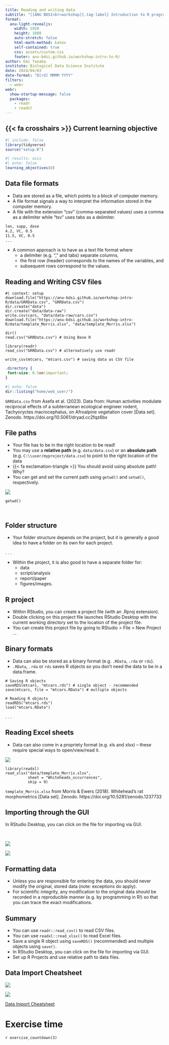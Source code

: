 ```yaml
---
title: Reading and writing data
subtitle: "[[ANU BDSI<br>workshop]{.tag-label} Introduction to R programming]{.tag-workshop}"
format:
  anu-light-revealjs:
    width: 1920
    height: 1080
    auto-stretch: false
    html-math-method: katex
    self-contained: true
    css: assets/custom.css
    footer: anu-bdsi.github.io/workshop-intro-to-R/
author: Emi Tanaka
institute: Biological Data Science Institute
date: 2024/04/03
date-format: "D[rd] MMMM YYYY"
filters:
  - webr
webr: 
  show-startup-message: false  
  packages:
    - readr
    - readxl
---
```



## {{< fa crosshairs >}} Current learning objective

```r
#| include: false
library(tidyverse)
source("setup.R")
```

::: f2

```r
#| results: asis 
#| echo: false
learning_objectives(8)
```

:::


## Data file formats 

::: incremental

- Data are stored as a file, which points to a block of computer memory.
- A file format signals a way to interpret the information stored in the computer memory.
- A file with the extension "csv" (comma-separated values) uses a comma as a delimiter while "tsv" uses tabs as a delimiter. 

:::

```.markdown
len, supp, dose
4.2, VC, 0.5
11.5, VC, 0.5
...
```


::: notes

- A common approach is to have as a text file format where 
  - a delimiter (e.g. "," and tabs) separate columns,
  - the first row (header) corresponds to the names of the variables, and 
  - subsequent rows correspond to the values.
  
:::


## Reading and Writing CSV files

```webr-r
#| context: setup
download.file("https://anu-bdsi.github.io/workshop-intro-R/data/GRRData.csv", "GRRData.csv")
dir.create("data")
dir.create("data/data-raw")
write.csv(cars, "data/data-raw/cars.csv")
download.file("https://anu-bdsi.github.io/workshop-intro-R/data/template_Morris.xlsx", "data/template_Morris.xlsx")
```

::: flex

::: {.w-70}

```webr-r
dir()
read.csv("GRRData.csv") # Using Base R

library(readr)
read_csv("GRRData.csv") # alternatively use readr

write_csv(mtcars, "mtcars.csv") # saving data as CSV file
```

:::

::: {.w-30 .pl3}

```css
.directory {
 font-size: 0.5em!important;
}
```


```r
#| echo: false
dir::listing("home/web_user/")
```


:::

:::




::: aside 

`GRRData.csv` from Asefa et al. (2023). Data from: Human activities modulate reciprocal effects of a subterranean ecological engineer rodent, Tachyoryctes macrocephalus, on Afroalpine vegetation cover [Data set]. Zenodo. https://doi.org/10.5061/dryad.cc2fqz6bx


:::


## File paths

::: flex

::: {.w-70 .pr3}

- Your file has to be in the right location to be read!
- You may use a **relative path** (e.g. `data/data.csv`) or an **absolute path** (e.g. `C:\\user/myproject/data.csv`) to point to the right location of the data 
- {{< fa exclamation-triangle >}} You should avoid using absolute path! Why?
- You can get and set the current path using `getwd()` and `setwd()`, respectively.

:::

::: {.w-30 .pl3}

![](images/rstudio-desktop-wd.png){.ba}
```webr-r
getwd()



```


:::

:::




## Folder structure 

- Your folder structure depends on the project, but it is generally a good idea to have a folder on its own for each project.

. . . 

- Within the project, it is also good to have a separate folder for:
  - data
  - script/analysis
  - report/paper
  - figures/images.

## R project

::: incremental

- Within RStudio, you can create a project file (with an .Rproj extension).
- Double clicking on this project file launches RStudio Desktop with the current working directory set to the location of the project file. 
- You can create this project file by going to RStudio > File > New Project ...

:::


## Binary formats 



- Data can also be stored as a binary format (e.g. `.RData`, `.rda` or `rds`).
- `.RData`, `.rda` or `rds` saves R objects so you don't need the data to be in a data.frame.

```webr-r
# Saving R objects
saveRDS(mtcars, "mtcars.rds") # single object - recommended
save(mtcars, file = "mtcars.RData") # multiple objects

# Reading R objects
readRDS("mtcars.rds") 
load("mtcars.RData") 
```

. . . 






## Reading Excel sheets

- Data can also come in a propriety format (e.g. xls and xlsx) -- these require special ways to open/view/read it.



::: flex

::: {.w-45}

![](images/morrison-data-snapshot.png)

:::

::: {.w-55 .pl3}

```webr-r
library(readxl)
read_xlsx("data/template_Morris.xlsx", 
          sheet = "Whiteheads_occurrences", 
          skip = 9) 
```


:::

:::








::: aside

`template_Morris.xlsx` from Morris & Ewers (2018). Whitehead's rat morphometrics [Data set]. Zenodo. https://doi.org/10.5281/zenodo.1237733

:::


## Importing through the GUI


In RStudio Desktop, you can click on the file for importing via GUI.

<br>

::: flex

::: {.w-20}

![](images/import-screen.png){.ba}

:::

::: {.w-80 .pl3}

![](images/import-sign.png){.ba}

:::

:::











## Formatting data

::: incremental

- Unless you are responsible for entering the data, you should never modify the original, stored data [(note: exceptions do apply)]{.grey}.
- For scientific integrity, any modification to the original data should be recorded in a reproducible manner (e.g. by programming in R!) so that you can trace the exact modifications.

:::


## Summary 

- You can use `readr::read_csv()` to read CSV files. 
- You can use `readxl::read_xlsx()` to read Excel files.
- Save a single R object using `saveRDS()` (recommended) and multiple objects using `save()`.
- In RStudio Desktop, you can click on the file for importing via GUI.
- Set up R Projects and use relative path to data files. 


## Data Import Cheatsheet

::: flex

::: {.w-50}

![](assets/data-import_Page_1.png){.ba}

:::

::: {.w-50}

![](assets/data-import_Page_2.png){.ba}


:::

:::


[<i class='fas fa-file-pdf'></i> Data Import Cheatsheet](assets/data-import.pdf)



# Exercise time {background-color="#F5EDDE"}


[<i class='fas fa-laptop-code'></i>](https://anu-bdsi.github.io/workshop-intro-R/materials.html#tabset-1-3-tab){.f-headline}

`r exercise_countdown(3)`